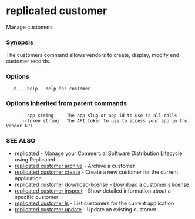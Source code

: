 # replicated customer

Manage customers

### Synopsis

The customers command allows vendors to create, display, modify end customer records.

### Options

```
  -h, --help   help for customer
```

### Options inherited from parent commands

```
      --app string     The app slug or app id to use in all calls
      --token string   The API token to use to access your app in the Vendor API
```

### SEE ALSO

* [replicated](replicated)	 - Manage your Commercial Software Distribution Lifecycle using Replicated
* [replicated customer archive](replicated-cli-customer-archive)	 - Archive a customer
* [replicated customer create](replicated-cli-customer-create)	 - Create a new customer for the current application
* [replicated customer download-license](replicated-cli-customer-download-license)	 - Download a customer's license
* [replicated customer inspect](replicated-cli-customer-inspect)	 - Show detailed information about a specific customer
* [replicated customer ls](replicated-cli-customer-ls)	 - List customers for the current application
* [replicated customer update](replicated-cli-customer-update)	 - Update an existing customer

